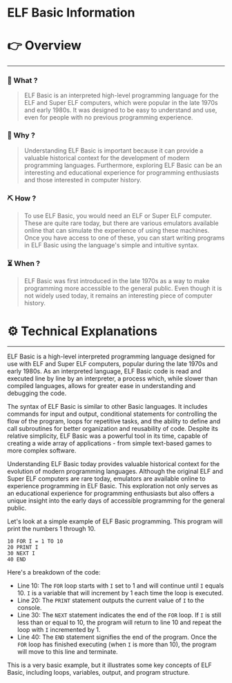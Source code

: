 # ELF Basic Information


# 👉 Overview

---

### 👀 What ?

> ELF Basic is an interpreted high-level programming language for the ELF and Super ELF computers, which were popular in the late 1970s and early 1980s. It was designed to be easy to understand and use, even for people with no previous programming experience.
> 

### 🧐 Why ?

> Understanding ELF Basic is important because it can provide a valuable historical context for the development of modern programming languages. Furthermore, exploring ELF Basic can be an interesting and educational experience for programming enthusiasts and those interested in computer history.
> 

### ⛏️ How ?

> To use ELF Basic, you would need an ELF or Super ELF computer. These are quite rare today, but there are various emulators available online that can simulate the experience of using these machines. Once you have access to one of these, you can start writing programs in ELF Basic using the language's simple and intuitive syntax.
> 

### ⏳ When ?

> ELF Basic was first introduced in the late 1970s as a way to make programming more accessible to the general public. Even though it is not widely used today, it remains an interesting piece of computer history.
> 

# ⚙️ Technical Explanations

---

ELF Basic is a high-level interpreted programming language designed for use with ELF and Super ELF computers, popular during the late 1970s and early 1980s. As an interpreted language, ELF Basic code is read and executed line by line by an interpreter, a process which, while slower than compiled languages, allows for greater ease in understanding and debugging the code.

The syntax of ELF Basic is similar to other Basic languages. It includes commands for input and output, conditional statements for controlling the flow of the program, loops for repetitive tasks, and the ability to define and call subroutines for better organization and reusability of code. Despite its relative simplicity, ELF Basic was a powerful tool in its time, capable of creating a wide array of applications - from simple text-based games to more complex software.

Understanding ELF Basic today provides valuable historical context for the evolution of modern programming languages. Although the original ELF and Super ELF computers are rare today, emulators are available online to experience programming in ELF Basic. This exploration not only serves as an educational experience for programming enthusiasts but also offers a unique insight into the early days of accessible programming for the general public.

Let's look at a simple example of ELF Basic programming. This program will print the numbers 1 through 10.

```basic
10 FOR I = 1 TO 10
20 PRINT I
30 NEXT I
40 END

```

Here's a breakdown of the code:

- Line 10: The `FOR` loop starts with `I` set to 1 and will continue until `I` equals 10. `I` is a variable that will increment by 1 each time the loop is executed.
- Line 20: The `PRINT` statement outputs the current value of `I` to the console.
- Line 30: The `NEXT` statement indicates the end of the `FOR` loop. If `I` is still less than or equal to 10, the program will return to line 10 and repeat the loop with `I` incremented by 1.
- Line 40: The `END` statement signifies the end of the program. Once the `FOR` loop has finished executing (when `I` is more than 10), the program will move to this line and terminate.

This is a very basic example, but it illustrates some key concepts of ELF Basic, including loops, variables, output, and program structure.
